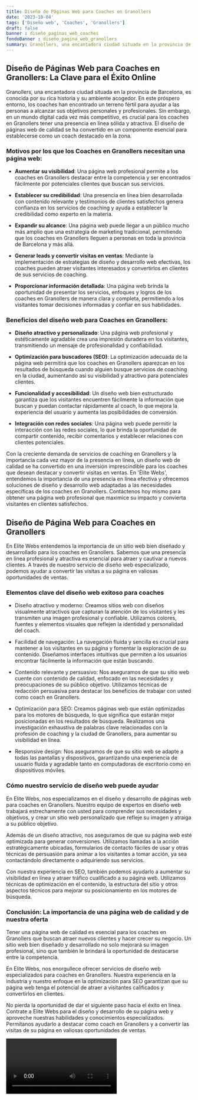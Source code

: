 ```yaml
---
title: Diseño de Páginas Web para Coaches en Granollers
date: '2023-10-04'
tags: ['Diseño web', 'Coaches', 'Granollers']
draft: false
banner : diseño_paginas_web_coaches
fondoBanner : diseño_pagina_web_granollers
summary: Granollers, una encantadora ciudad situada en la provincia de Barcelona, es conocida por su rica historia y su ambiente acogedor. En este próspero entorno, los coaches han encontrado un terreno fértil para ayudar a las personas a alcanzar sus objetivos personales y profesionales. Sin embargo, en un mundo digital cada vez más competitivo, es crucial para los coaches en Granollers tener una presencia en línea sólida y atractiva. El diseño de páginas web de calidad se ha convertido en un componente esencial para establecerse como un coach destacado en la zona.
---
```


## Diseño de Páginas Web para Coaches en Granollers: La Clave para el Éxito Online

Granollers, una encantadora ciudad situada en la provincia de Barcelona, es conocida por su rica historia y su ambiente acogedor. En este próspero entorno, los coaches han encontrado un terreno fértil para ayudar a las personas a alcanzar sus objetivos personales y profesionales. Sin embargo, en un mundo digital cada vez más competitivo, es crucial para los coaches en Granollers tener una presencia en línea sólida y atractiva. El diseño de páginas web de calidad se ha convertido en un componente esencial para establecerse como un coach destacado en la zona.

### Motivos por los que los Coaches en Granollers necesitan una página web:

- **Aumentar su visibilidad**: Una página web profesional permite a los coaches en Granollers destacar entre la competencia y ser encontrados fácilmente por potenciales clientes que buscan sus servicios.

- **Establecer su credibilidad**: Una presencia en línea bien desarrollada con contenido relevante y testimonios de clientes satisfechos genera confianza en los servicios de coaching y ayuda a establecer la credibilidad como experto en la materia.

- **Expandir su alcance**: Una página web puede llegar a un público mucho más amplio que una estrategia de marketing tradicional, permitiendo que los coaches en Granollers lleguen a personas en toda la provincia de Barcelona y más allá.

- **Generar leads y convertir visitas en ventas**: Mediante la implementación de estrategias de diseño y desarrollo web efectivas, los coaches pueden atraer visitantes interesados y convertirlos en clientes de sus servicios de coaching.

- **Proporcionar información detallada**: Una página web brinda la oportunidad de presentar los servicios, enfoques y logros de los coaches en Granollers de manera clara y completa, permitiendo a los visitantes tomar decisiones informadas y confiar en sus habilidades.

### Beneficios del diseño web para Coaches en Granollers:

- **Diseño atractivo y personalizado**: Una página web profesional y estéticamente agradable crea una impresión duradera en los visitantes, transmitiendo un mensaje de profesionalidad y confiabilidad.

- **Optimización para buscadores (SEO)**: La optimización adecuada de la página web permitirá que los coaches en Granollers aparezcan en los resultados de búsqueda cuando alguien busque servicios de coaching en la ciudad, aumentando así su visibilidad y atractivo para potenciales clientes.

- **Funcionalidad y accesibilidad**: Un diseño web bien estructurado garantiza que los visitantes encuentren fácilmente la información que buscan y puedan contactar rápidamente al coach, lo que mejora la experiencia del usuario y aumenta las posibilidades de conversión.

- **Integración con redes sociales**: Una página web puede permitir la interacción con las redes sociales, lo que brinda la oportunidad de compartir contenido, recibir comentarios y establecer relaciones con clientes potenciales.

Con la creciente demanda de servicios de coaching en Granollers y la importancia cada vez mayor de la presencia en línea, un diseño web de calidad se ha convertido en una inversión imprescindible para los coaches que desean destacar y convertir visitas en ventas. En 'Élite Webs', entendemos la importancia de una presencia en línea efectiva y ofrecemos soluciones de diseño y desarrollo web adaptadas a las necesidades específicas de los coaches en Granollers. Contáctenos hoy mismo para obtener una página web profesional que maximice su impacto y convierta visitantes en clientes satisfechos.

<GifSeo />

<Cta />

## Diseño de Página Web para Coaches en Granollers

En Elite Webs entendemos la importancia de un sitio web bien diseñado y desarrollado para los coaches en Granollers. Sabemos que una presencia en línea profesional y atractiva es esencial para atraer y cautivar a nuevos clientes. A través de nuestro servicio de diseño web especializado, podemos ayudar a convertir las visitas a su página en valiosas oportunidades de ventas.

### Elementos clave del diseño web exitoso para coaches

- Diseño atractivo y moderno: Creamos sitios web con diseños visualmente atractivos que capturan la atención de los visitantes y les transmiten una imagen profesional y confiable. Utilizamos colores, fuentes y elementos visuales que reflejen la identidad y personalidad del coach.

- Facilidad de navegación: La navegación fluida y sencilla es crucial para mantener a los visitantes en su página y fomentar la exploración de su contenido. Diseñamos interfaces intuitivas que permiten a los usuarios encontrar fácilmente la información que están buscando.

- Contenido relevante y persuasivo: Nos aseguramos de que su sitio web cuente con contenido de calidad, enfocado en las necesidades y preocupaciones de su público objetivo. Utilizamos técnicas de redacción persuasiva para destacar los beneficios de trabajar con usted como coach en Granollers.

- Optimización para SEO: Creamos páginas web que están optimizadas para los motores de búsqueda, lo que significa que estarán mejor posicionadas en los resultados de búsqueda. Realizamos una investigación exhaustiva de palabras clave relacionadas con la profesión de coaching y la ciudad de Granollers, para aumentar su visibilidad en línea.

- Responsive design: Nos aseguramos de que su sitio web se adapte a todas las pantallas y dispositivos, garantizando una experiencia de usuario fluida y agradable tanto en computadoras de escritorio como en dispositivos móviles.

### Cómo nuestro servicio de diseño web puede ayudar

En Elite Webs, nos especializamos en el diseño y desarrollo de páginas web para coaches en Granollers. Nuestro equipo de expertos en diseño web trabajará estrechamente con usted para comprender sus necesidades y objetivos, y crear un sitio web personalizado que refleje su imagen y atraiga a su público objetivo.

Además de un diseño atractivo, nos aseguramos de que su página web esté optimizada para generar conversiones. Utilizamos llamadas a la acción estratégicamente ubicadas, formularios de contacto fáciles de usar y otras técnicas de persuasión para animar a los visitantes a tomar acción, ya sea contactándolo directamente o adquiriendo sus servicios.

Con nuestra experiencia en SEO, también podemos ayudarlo a aumentar su visibilidad en línea y atraer tráfico cualificado a su página web. Utilizamos técnicas de optimización en el contenido, la estructura del sitio y otros aspectos técnicos para mejorar su posicionamiento en los motores de búsqueda.

### Conclusión: La importancia de una página web de calidad y de nuestra oferta

Tener una página web de calidad es esencial para los coaches en Granollers que buscan atraer nuevos clientes y hacer crecer su negocio. Un sitio web bien diseñado y desarrollado no solo mejorará su imagen profesional, sino que también le brindará la oportunidad de destacarse entre la competencia.

En Elite Webs, nos enorgullece ofrecer servicios de diseño web especializados para coaches en Granollers. Nuestra experiencia en la industria y nuestro enfoque en la optimización para SEO garantizan que su página web tenga el potencial de atraer a visitantes calificados y convertirlos en clientes.

No pierda la oportunidad de dar el siguiente paso hacia el éxito en línea. Contrate a Elite Webs para el diseño y desarrollo de su página web y aproveche nuestras habilidades y conocimientos especializados. Permítanos ayudarlo a destacar como coach en Granollers y a convertir las visitas de su página en valiosas oportunidades de ventas.

<Video />

<CtaBot job='Coaches' city='Granollers'/>

<Gmaps query='Granollers+españa+maps' />